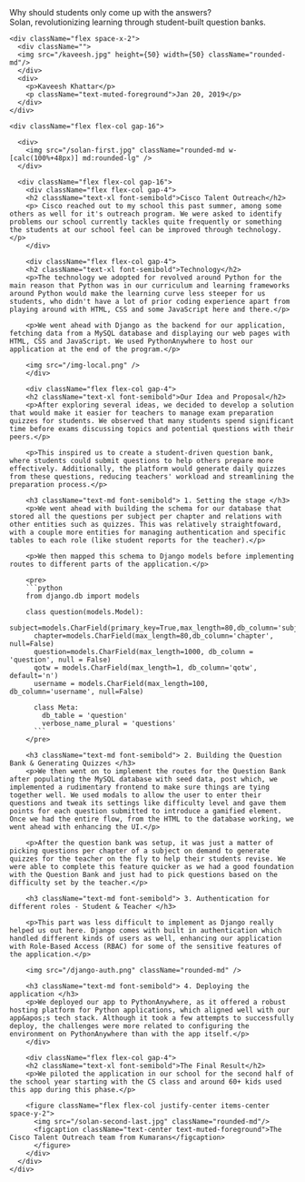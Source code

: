 
<div className="animate-in prose">
  <div className="flex flex-col gap-4">
      <div className="text-3xl font-bold leading-tight tracking-tight text-primary">
        Why should students only come up with the answers?
      </div>
      <div className="text-muted-foreground">
        Solan, revolutionizing learning through student-built question banks.
      </div>

    <div className="flex space-x-2">
      <div className="">
      <img src="/kaveesh.jpg" height={50} width={50} className="rounded-md"/>
      </div>
      <div>
        <p>Kaveesh Khattar</p>
        <p className="text-muted-foreground">Jan 20, 2019</p>
      </div>
    </div>

    <div className="flex flex-col gap-16">

      <div>
        <img src="/solan-first.jpg" className="rounded-md w-[calc(100%+48px)] md:rounded-lg" />
      </div>

      <div className="flex flex-col gap-16">
        <div className="flex flex-col gap-4">
        <h2 className="text-xl font-semibold">Cisco Talent Outreach</h2>
        <p> Cisco reached out to my school this past summer, among some others as well for it's outreach program. We were asked to identify problems our school currently tackles quite frequently or something the students at our school feel can be improved through technology.</p>
        </div>

        <div className="flex flex-col gap-4">
        <h2 className="text-xl font-semibold">Technology</h2>
        <p>The technology we adopted for revolved around Python for the main reason that Python was in our curriculum and learning frameworks around Python would make the learning curve less steeper for us students, who didn't have a lot of prior coding experience apart from playing around with HTML, CSS and some JavaScript here and there.</p>

        <p>We went ahead with Django as the backend for our application, fetching data from a MySQL database and displaying our web pages with HTML, CSS and JavaScript. We used PythonAnywhere to host our application at the end of the program.</p>

        <img src="/img-local.png" />
        </div>

        <div className="flex flex-col gap-4">
        <h2 className="text-xl font-semibold">Our Idea and Proposal</h2>
        <p>After exploring several ideas, we decided to develop a solution that would make it easier for teachers to manage exam preparation quizzes for students. We observed that many students spend significant time before exams discussing topics and potential questions with their peers.</p>

        <p>This inspired us to create a student-driven question bank, where students could submit questions to help others prepare more effectively. Additionally, the platform would generate daily quizzes from these questions, reducing teachers' workload and streamlining the preparation process.</p>

        <h3 className="text-md font-semibold"> 1. Setting the stage </h3>
        <p>We went ahead with building the schema for our database that stored all the questions per subject per chapter and relations with other entities such as quizzes. This was relatively straightfoward, with a couple more entities for managing authentication and specific tables to each role (like student reports for the teacher).</p>

        <p>We then mapped this schema to Django models before implementing routes to different parts of the application.</p>

        <pre>
        ```python
        from django.db import models

        class question(models.Model):
          subject=models.CharField(primary_key=True,max_length=80,db_column='subject')
          chapter=models.CharField(max_length=80,db_column='chapter', null=False)
          question=models.CharField(max_length=1000, db_column = 'question', null = False)
          qotw = models.CharField(max_length=1, db_column='qotw', default='n')
          username = models.CharField(max_length=100, db_column='username', null=False)

          class Meta:
            db_table = 'question'
            verbose_name_plural = 'questions'
          ```
        </pre>

        <h3 className="text-md font-semibold"> 2. Building the Question Bank & Generating Quizzes </h3>
        <p>We then went on to implement the routes for the Question Bank after populating the MySQL database with seed data, post which, we implemented a rudimentary frontend to make sure things are tying together well. We used modals to allow the user to enter their questions and tweak its settings like difficulty level and gave them points for each question submitted to introduce a gamified element. Once we had the entire flow, from the HTML to the database working, we went ahead with enhancing the UI.</p>

        <p>After the question bank was setup, it was just a matter of picking questions per chapter of a subject on demand to generate quizzes for the teacher on the fly to help their students revise. We were able to complete this feature quicker as we had a good foundation with the Question Bank and just had to pick questions based on the difficulty set by the teacher.</p>

        <h3 className="text-md font-semibold"> 3. Authentication for different roles - Student & Teacher </h3>

        <p>This part was less difficult to implement as Django really helped us out here. Django comes with built in authentication which handled different kinds of users as well, enhancing our application with Role-Based Access (RBAC) for some of the sensitive features of the application.</p>

        <img src="/django-auth.png" className="rounded-md" />

        <h3 className="text-md font-semibold"> 4. Deploying the application </h3>
        <p>We deployed our app to PythonAnywhere, as it offered a robust hosting platform for Python applications, which aligned well with our app&apos;s tech stack. Although it took a few attempts to successfully deploy, the challenges were more related to configuring the environment on PythonAnywhere than with the app itself.</p>
        </div>

        <div className="flex flex-col gap-4">
        <h2 className="text-xl font-semibold">The Final Result</h2>
        <p>We piloted the application in our school for the second half of the school year starting with the CS class and around 60+ kids used this app during this phase.</p>

        <figure className="flex flex-col justify-center items-center space-y-2">
          <img src="/solan-second-last.jpg" className="rounded-md"/>
          <figcaption className="text-center text-muted-foreground">The Cisco Talent Outreach team from Kumarans</figcaption>
          </figure>
        </div>
      </div>
    </div>

  </div>
</div>
